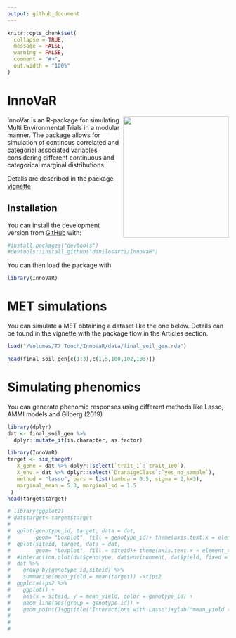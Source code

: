 ```yaml
---
output: github_document
---
```


<!-- README.md is generated from README.Rmd. Please edit that file -->



```r
knitr::opts_chunk$set(
  collapse = TRUE,
  message = FALSE,
  warning = FALSE,
  comment = "#>",
  out.width = "100%"
)
```

# InnoVaR

<!-- badges: start -->
<img src="https://github.com/danilosarti/InnoVaR/blob/main/badget/innovarbadget.png" width="240" height="276" align="right" />
<!-- badges: end -->

InnoVar is an R-package for simulating Multi Environmental Trials in a modular manner. The package allows for simulation of continous correlated and categorial associated variables considering different continuous and categorical marginal distributions. 

Details are described in the package [vignette](https://danilosarti.github.io/InnoVaR/) 


## Installation



You can install the development version from [GitHub](https://github.com/danilosarti/InnoVar) with:

```r
#install.packages("devtools")
#devtools::install_github("danilosarti/InnoVaR")
```

You can then load the package with:
```r
library(InnoVaR)
```


# MET simulations

You can simulate a MET obtaining a dataset like the one below. Details can be found in the vignette with the package flow in the Articles section. 

```r
load("/Volumes/T7 Touch/InnoVaR/data/final_soil_gen.rda")
```

```r
head(final_soil_gen[c(1:3),c(1,5,100,102,103)])
```

 
# Simulating phenomics

You can generate phenomic responses using different methods like Lasso, AMMI models and Gilberg (2019)

```r
library(dplyr)
dat <- final_soil_gen %>%
  dplyr::mutate_if(is.character, as.factor)

```

```r
library(InnoVaR)
target <- sim_target(
   X_gene = dat %>% dplyr::select(`trait_1`:`trait_100`),
   X_env = dat %>% dplyr::select(`DranaigeClass`:`yes_no_sample`),
   method = "lasso", pars = list(lambda = 0.5, sigma = 2,k=3),
   marginal_mean = 5.3, marginal_sd = 1.5
 )
head(target$target)

```

```r
# library(ggplot2)
# dat$target<-target$target
# 
#  qplot(genotype_id, target, data = dat,
#        geom= "boxplot", fill = genotype_id)+ theme(axis.text.x = element_text(angle = 90, vjust = 0.5, hjust=1))+ggtitle("Simulated values of yield (t/ha) with Lasso")+ylab("yield (t/ha)")
#  qplot(siteid, target, data = dat,
#        geom= "boxplot", fill = siteid)+ theme(axis.text.x = element_text(angle = 90, vjust = 0.5, hjust=1))+ggtitle("Simulated values of yield (t/ha) with Lasso")+ylab("yield (t/ha)")
#  #interaction.plot(dat$genotype, dat$environment, dat$yield, fixed = TRUE)
#  dat %>%
#    group_by(genotype_id,siteid) %>%
#    summarise(mean_yield = mean(target)) ->tips2
#  ggplot=tips2 %>%
#    ggplot() +
#    aes(x = siteid, y = mean_yield, color = genotype_id) +
#    geom_line(aes(group = genotype_id)) +
#    geom_point()+ggtitle("Interactions with Lasso")+ylab("mean_yield (t/ha)")+ theme(axis.text.x = element_text(angle = 90, vjust = 0.5, hjust=1))
#  
#  
#  
```





